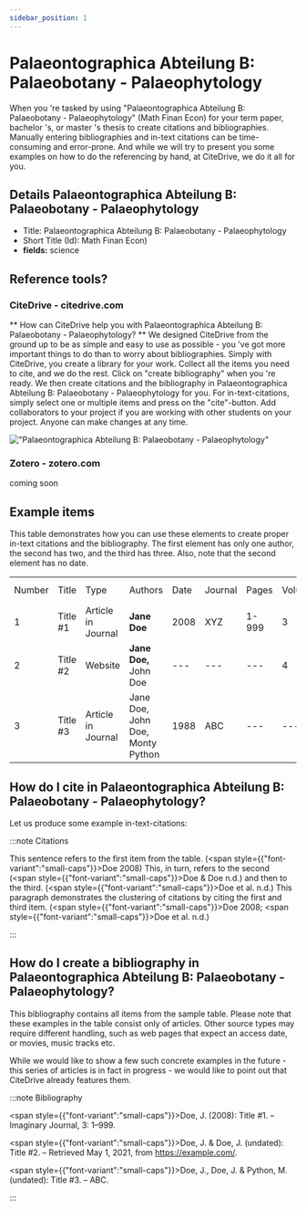 ```yaml
---
sidebar_position: 1
---
```


# Palaeontographica Abteilung B: Palaeobotany - Palaeophytology

When you 're tasked by using "Palaeontographica Abteilung B: Palaeobotany - Palaeophytology" (Math Finan Econ) for your term paper, bachelor 's, or master 's thesis to create citations and bibliographies.
Manually entering bibliographies and in-text citations can be time-consuming and error-prone. And while we will try to present you some examples on how to do the referencing by hand, at CiteDrive, we do it all for you.

## Details  Palaeontographica Abteilung B: Palaeobotany - Palaeophytology
* Title: Palaeontographica Abteilung B: Palaeobotany - Palaeophytology
* Short Title (Id): Math Finan Econ)
* **fields:** science

## Reference tools?
### CiteDrive - citedrive.com
** How can CiteDrive help you with Palaeontographica Abteilung B: Palaeobotany - Palaeophytology? **
We designed CiteDrive from the ground up to be as simple and easy to use as possible - you 've got more important things to do than to worry about bibliographies. Simply with CiteDrive, you create a library for your work. Collect all the items you need to cite, and we do the rest. Click on "create bibliography" when you 're ready. We then create citations and the bibliography in Palaeontographica Abteilung B: Palaeobotany - Palaeophytology for you. For in-text-citations, simply select one or multiple items and press on the "cite"-button. Add collaborators to your project if you are working with other students on your project. Anyone can make changes at any time.


!["Palaeontographica Abteilung B: Palaeobotany - Palaeophytology"](images/palaeontographica-abteilung-b-palaeobotany--palaeophytology.svg "Choose Palaeontographica Abteilung B: Palaeobotany - Palaeophytology in the CiteDrive App")

### Zotero - zotero.com

coming soon

## Example items

This table demonstrates how you can use these elements to create proper in-text citations and the bibliography. The first element has only one author, the second has two, and the third has three. Also, note that the second element has no date.


<table>
  <tr>
   <td>Number
   </td>
   <td>Title
   </td>
   <td>Type
   </td>
   <td>Authors
   </td>
   <td>Date
   </td>
   <td>Journal
   </td>
   <td>Pages
   </td>
   <td>Volume
   </td>
   <td>Issue
   </td>
   <td>Access Date
   </td>
  </tr>
  <tr>
   <td>1
   </td>
   <td>Title #1
   </td>
   <td>Article in Journal
   </td>
   <td><strong>Jane Doe</strong>
   </td>
   <td>2008
   </td>
   <td>XYZ
   </td>
   <td>1-999
   </td>
   <td>3
   </td>
   <td>2
   </td>
   <td>--
   </td>
  </tr>
  <tr>
   <td>
2
   </td>
   <td>Title #2
   </td>
   <td>Website
   </td>
   <td><strong>Jane Doe, </strong>John Doe
   </td>
   <td>---
   </td>
   <td>---
   </td>
   <td>---
   </td>
   <td>4
   </td>
   <td>---
   </td>
   <td>2020-05-01
   </td>
  </tr>
  <tr>
   <td>3
   </td>
   <td>Title #3
   </td>
   <td>Article in Journal
   </td>
   <td>Jane Doe, John Doe, Monty Python
   </td>
   <td>1988
   </td>
   <td>ABC
   </td>
   <td>---
   </td>
   <td>---
   </td>
   <td>16
   </td>
   <td>---
   </td>
  </tr>
</table>



## How do I cite in  Palaeontographica Abteilung B: Palaeobotany - Palaeophytology?

Let us produce some example in-text-citations:

:::note Citations


This sentence refers to the first item from the table. (<span style={{"font-variant":"small-caps"}}>Doe</span> 2008) This, in turn, refers to the second (<span style={{"font-variant":"small-caps"}}>Doe &amp; Doe</span> n.d.)
and then to the third.  (<span style={{"font-variant":"small-caps"}}>Doe et al.</span> n.d.)
This paragraph demonstrates the clustering of citations by citing the first and third item. (<span style={{"font-variant":"small-caps"}}>Doe</span> 2008; <span style={{"font-variant":"small-caps"}}>Doe et al.</span> n.d.)

:::

## How do I create a bibliography in Palaeontographica Abteilung B: Palaeobotany - Palaeophytology?

This bibliography contains all items from the sample table. Please note that these examples in the table consist only of articles. Other source types may require different handling, such as web pages that expect an access date, or movies, music tracks etc.

While we would like to show a few such concrete examples in the future - this series of articles is in fact in progress - we would like to point out that CiteDrive already features them.

:::note Bibliography

<span style={{"font-variant":"small-caps"}}>Doe, J.</span> (2008): Title #1. – Imaginary Journal, 3: 1–999.

<span style={{"font-variant":"small-caps"}}>Doe, J. &amp; Doe, J.</span> (undated): Title #2. –  Retrieved May 1, 2021, from https://example.com/.

<span style={{"font-variant":"small-caps"}}>Doe, J., Doe, J. &amp; Python, M.</span> (undated): Title #3. – ABC.



:::


        